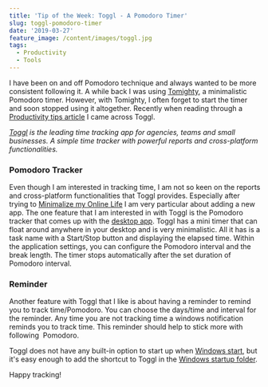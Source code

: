 ```yaml
---
title: 'Tip of the Week: Toggl - A Pomodoro Timer'
slug: toggl-pomodoro-timer
date: '2019-03-27'
feature_image: /content/images/toggl.jpg
tags:
  - Productivity
  - Tools
---
```

I have been on and off Pomodoro technique and always wanted to be more consistent following it. A while back I was using [Tomighty](/blog/tomighty-a-pomodoro-timer/), a minimalistic Pomodoro timer. However, with Tomighty, I often forget to start the timer and soon stopped using it altogether. Recently when reading through a [Productivity tips article](https://scotch.io/bar-talk/productivity-tips-ive-learned-building-scotchio#toc-time-is-still-a-major-factor) I came across Toggl.

_[Toggl](https://toggl.com/) is the leading time tracking app for agencies, teams and small businesses. A simple time tracker with powerful reports and cross-platform functionalities._

<ImageCard src="/content/images/toggl.jpg" alt="Toggl" />

### Pomodoro Tracker

Even though I am interested in tracking time, I am not so keen on the reports and cross-platform functionalities that Toggl provides. Especially after trying to [Minimalize my Online Life](/blog/digital-minimalism/) I am very particular about adding a new app. The one feature that I am interested in with Toggl is the Pomodoro tracker that comes up with the [desktop app](https://toggl.com/toggl-desktop/). Toggl has a mini timer that can float around anywhere in your desktop and is very minimalistic. All it has is a task name with a Start/Stop button and displaying the elapsed time. Within the application settings, you can configure the Pomodoro interval and the break length. The timer stops automatically after the set duration of Pomodoro interval.

### Reminder

Another feature with Toggl that I like is about having a reminder to remind you to track time/Pomodoro. You can choose the days/time and interval for the reminder. Any time you are not tracking time a windows notification reminds you to track time. This reminder should help to stick more with following  Pomodoro.

<ImageCard src="/content/images/toggl_reminder.jpg" alt="Toggle Reminder" />

Toggl does not have any built-in option to start up when [Windows start](https://github.com/toggl/toggldesktop/issues/542), but it's easy enough to add the shortcut to Toggl in the [Windows startup folder](https://www.thewindowsclub.com/startup-folder-in-windows-8).

Happy tracking!
